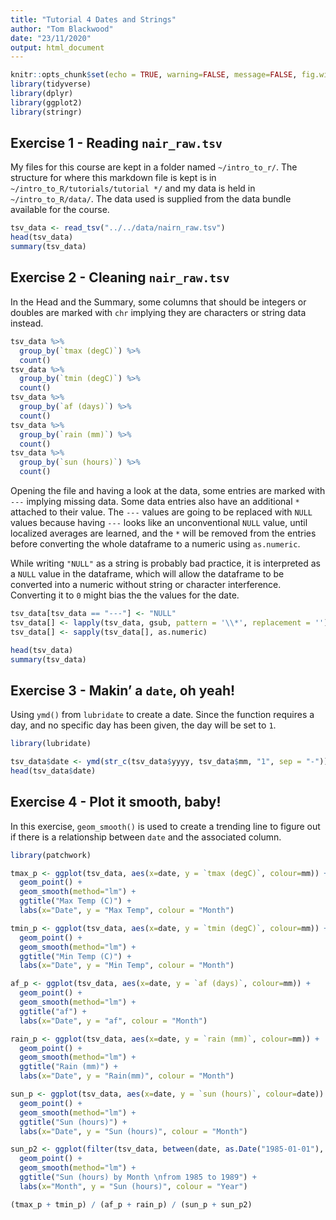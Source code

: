---
title: "Tutorial 4 Dates and Strings"
author: "Tom Blackwood"
date: "23/11/2020"
output: html_document
---
```{r setup, include=FALSE}
knitr::opts_chunk$set(echo = TRUE, warning=FALSE, message=FALSE, fig.width=10, fig.height=5)
library(tidyverse)
library(dplyr)
library(ggplot2)
library(stringr)
```

## Exercise 1 - Reading `nair_raw.tsv`

My files for this course are kept in a folder named `~/intro_to_r/`. The structure for where this markdown file is kept is in `~/intro_to_R/tutorials/tutorial */` and my data is held in `~/intro_to_R/data/`. The data used is supplied from the data bundle available for the course.

```{r imports}
tsv_data <- read_tsv("../../data/nairn_raw.tsv")
head(tsv_data)
summary(tsv_data)

```

## Exercise 2 - Cleaning `nair_raw.tsv`
In the Head and the Summary, some columns that should be integers or doubles are marked with `chr` implying they are characters or string data instead.

```{r looking_at_data}
tsv_data %>%
  group_by(`tmax (degC)`) %>%
  count()
tsv_data %>%
  group_by(`tmin (degC)`) %>%
  count()
tsv_data %>%
  group_by(`af (days)`) %>%
  count()
tsv_data %>%
  group_by(`rain (mm)`) %>%
  count()
tsv_data %>%
  group_by(`sun (hours)`) %>%
  count()
```
Opening the file and having a look at the data, some entries are marked with `---` implying missing data. Some data entries also have an additional `*` attached to their value. The `---` values are going to be replaced with `NULL` values because having `---` looks like an unconventional `NULL` value, until localized averages are learned, and the `*` will be removed from the entries before converting the whole dataframe to a numeric using `as.numeric`.

While writing `"NULL"` as a string is probably bad practice, it is interpreted as a `NULL` value in the dataframe, which will allow the dataframe to be converted into a numeric without string or character interference. Converting it to `0` might bias the the values for the date.

```{r cleaning_data}
tsv_data[tsv_data == "---"] <- "NULL"
tsv_data[] <- lapply(tsv_data, gsub, pattern = '\\*', replacement = '')
tsv_data[] <- sapply(tsv_data[], as.numeric)

head(tsv_data)
summary(tsv_data)
```

## Exercise 3 - Makin' a `date`, oh yeah!

Using `ymd()` from `lubridate` to create a date. Since the function requires a day, and no specific day has been given, the day will be set to `1`.   

```{r date_from_data}
library(lubridate)

tsv_data$date <- ymd(str_c(tsv_data$yyyy, tsv_data$mm, "1", sep = "-"))
head(tsv_data$date)
```

## Exercise 4 - Plot it smooth, baby!

In this exercise, `geom_smooth()` is used to create a trending line to figure out if there is a relationship between `date` and the associated column.



```{r plot_by_date, fig.width=10, fig.height=10}

library(patchwork)

tmax_p <- ggplot(tsv_data, aes(x=date, y = `tmax (degC)`, colour=mm)) +
  geom_point() + 
  geom_smooth(method="lm") + 
  ggtitle("Max Temp (C)") + 
  labs(x="Date", y = "Max Temp", colour = "Month")

tmin_p <- ggplot(tsv_data, aes(x=date, y = `tmin (degC)`, colour=mm)) +
  geom_point() + 
  geom_smooth(method="lm") + 
  ggtitle("Min Temp (C)") + 
  labs(x="Date", y = "Min Temp", colour = "Month")

af_p <- ggplot(tsv_data, aes(x=date, y = `af (days)`, colour=mm)) +
  geom_point() + 
  geom_smooth(method="lm") + 
  ggtitle("af") + 
  labs(x="Date", y = "af", colour = "Month")  

rain_p <- ggplot(tsv_data, aes(x=date, y = `rain (mm)`, colour=mm)) +
  geom_point() + 
  geom_smooth(method="lm") + 
  ggtitle("Rain (mm)") + 
  labs(x="Date", y = "Rain(mm)", colour = "Month")

sun_p <- ggplot(tsv_data, aes(x=date, y = `sun (hours)`, colour=date)) +
  geom_point() + 
  geom_smooth(method="lm") + 
  ggtitle("Sun (hours)") + 
  labs(x="Date", y = "Sun (hours)", colour = "Month")

sun_p2 <- ggplot(filter(tsv_data, between(date, as.Date("1985-01-01"), as.Date("1989-12-31"))), aes(x=date, y = `sun (hours)`, colour=mm)) +
  geom_point() + 
  geom_smooth(method="lm") + 
  ggtitle("Sun (hours) by Month \nfrom 1985 to 1989") + 
  labs(x="Month", y = "Sun (hours)", colour = "Year")

(tmax_p + tmin_p) / (af_p + rain_p) / (sun_p + sun_p2)

```